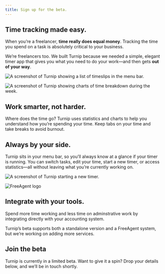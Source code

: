 ```yaml
---
title: Sign up for the beta.
---
```



<Panel gridTablet="1fr 1fr" gridWide="48rem auto" fullwidth className="overview-panel" circleBG>

<div>

## Time tracking made **easy**.

When you’re a freelancer, **time really does equal money**. Tracking the time you spend on a task is absolutely critical to your business.

We’re freelancers too. We built Turnip because we needed a simple, elegant timer app that gives you what you need to do your work—and then gets **out of your way**.
</div>

![A screenshot of Turnip showing a list of timeslips in the menu bar.](src/images/timeslips.png)

</Panel>

<Panel gridTablet="1fr 1fr" gridWide="auto 48rem" fullwidth className="statistics-panel" circleBG>

![A screenshot of Turnip showing charts of time breakdown during the week.](src/images/stats.png)

<div>

## Work **smarter**, not harder.

Where does the time go? Turnip uses statistics and charts to help you understand how you’re spending your time. Keep tabs on your time and take breaks to avoid burnout.

</div>

</Panel>

<Panel gridTablet="1fr 1fr" gridWide="48rem auto" fullwidth circleBG className="menubar-panel">

<div>

## Always by your **side**.

Turnip sits in your menu bar, so you’ll always know at a glance if your timer is running. You can switch tasks, edit your time, start a new timer, or access statistics—all without leaving what you’re currently working on.
</div>

![A screenshot of Turnip starting a new timer.](src/images/new-timer.png)

</Panel>

<Panel gridTablet="1fr 1fr" gridWide="auto 48rem" fullwidth circleBG className="integrations-panel">

<div id="beta" css={css` max-width: 32rem; `}>

![FreeAgent logo](src/images/freeagent.png)

</div>

<div>

## Integrate with **your tools**.

Spend more time working and less time on adminstrative work by integrating directly with your accounting system. 

Turnip’s beta supports both a standalone version and a FreeAgent system, but we’re working on adding more services.

</div>

</Panel>

<Panel fullwidth circleBG className="beta-panel">

<div id="beta" css={css` max-width: 48rem; `}>

## **Join** the beta

Turnip is currently in a limited beta. Want to give it a spin? Drop your details below, and we’ll be in touch shortly.
</div>

<SignupForm />


</Panel>
